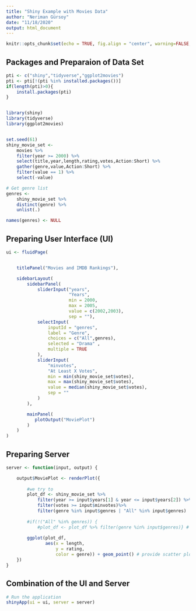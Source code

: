 ```yaml
---
title: "Shiny Example with Movies Data"
author: "Neriman Gürsoy"
date: "11/18/2020"
output: html_document
---
```




```r

knitr::opts_chunk$set(echo = TRUE, fig.align = "center", warning=FALSE, message=FALSE, error=FALSE)

```



## Packages and Preparaion of Data Set

```r

pti <- c("shiny","tidyverse","ggplot2movies")
pti <- pti[!(pti %in% installed.packages())]
if(length(pti)>0){
    install.packages(pti)
}


library(shiny)
library(tidyverse)
library(ggplot2movies)


set.seed(61)
shiny_movie_set <- 
    movies %>% 
    filter(year >= 2000) %>%
    select(title,year,length,rating,votes,Action:Short) %>% 
    gather(genre,value,Action:Short) %>% 
    filter(value == 1) %>% 
    select(-value)

# Get genre list
genres <- 
    shiny_movie_set %>% 
    distinct(genre) %>% 
    unlist(.)

names(genres) <- NULL
```

## Preparing User Interface (UI)

```r
ui <- fluidPage(


    titlePanel("Movies and IMDB Rankings"),

    sidebarLayout(
        sidebarPanel(
            sliderInput("years",
                        "Years",
                        min = 2000,
                        max = 2005,
                        value = c(2002,2003), 
                        sep = ""), 
            selectInput(
                inputId = "genres",
                label = "Genre",
                choices = c("All",genres),
                selected = "Drama" , 
                multiple = TRUE      
            ),
            sliderInput(
                "minvotes",
                "At Least X Votes",
                min = min(shiny_movie_set$votes),
                max = max(shiny_movie_set$votes),
                value = median(shiny_movie_set$votes),
                sep = ""
            )
        ),

        mainPanel(
           plotOutput("MoviePlot")
        )
    )
)
```

## Preparing Server

```r
server <- function(input, output) {

    output$MoviePlot <- renderPlot({
        
        #we try to 
        plot_df <- shiny_movie_set %>%
            filter(year >= input$years[1] & year <= input$years[2]) %>%
            filter(votes >= input$minvotes)%>%
            filter(genre %in% input$genres | "All" %in% input$genres)
        
        #if(!("All" %in% genres)) {
            #plot_df <- plot_df %>% filter(genre %in% input$genres)} # in this part we do not add "All" movies into the graph for this reason we use "|" as given in the previous line.
        
        ggplot(plot_df, 
               aes(x = length, 
                   y = rating,
                   color = genre)) + geom_point() # provide scatter plot for the data
    })
}
```

## Combination of the UI and Server

```r
# Run the application 
shinyApp(ui = ui, server = server)

```

